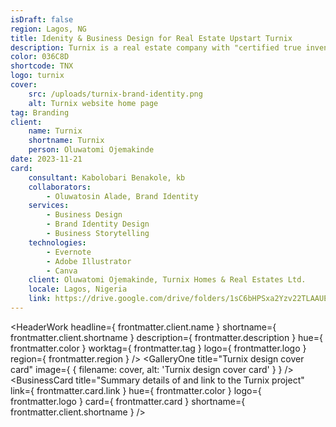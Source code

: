 ```yaml
---
isDraft: false
region: Lagos, NG
title: Idenity & Business Design for Real Estate Upstart Turnix
description: Turnix is a real estate company with "certified true inventory" of properties. The company hired K16E to design, brand, and storytell its budding business.
color: 036C8D
shortcode: TNX
logo: turnix
cover:
    src: /uploads/turnix-brand-identity.png
    alt: Turnix website home page
tag: Branding
client:
    name: Turnix
    shortname: Turnix
    person: Oluwatomi Ojemakinde
date: 2023-11-21
card:
    consultant: Kabolobari Benakole, kb
    collaborators:
        - Oluwatosin Alade, Brand Identity
    services:
        - Business Design
        - Brand Identity Design
        - Business Storytelling
    technologies:
        - Evernote
        - Adobe Illustrator
        - Canva
    client: Oluwatomi Ojemakinde, Turnix Homes & Real Estates Ltd.
    locale: Lagos, Nigeria
    link: https://drive.google.com/drive/folders/1sC6bHPSxa2Yzv22TLAAUEv_eVOxtdr7k
---
```



<HeaderWork
    headline={ frontmatter.client.name }
    shortname={ frontmatter.client.shortname }
    description={ frontmatter.description }
    hue={ frontmatter.color }
    worktag={ frontmatter.tag }
    logo={ frontmatter.logo }
    region={ frontmatter.region }
/>
<GalleryOne
    title="Turnix design cover card"
    image={ { filename: cover, alt: 'Turnix design cover card' } }
/>
<BusinessCard
    title="Summary details of and link to the Turnix project"
    link={ frontmatter.card.link }
    hue={ frontmatter.color }
    logo={ frontmatter.logo }
    card={ frontmatter.card }
    shortname={ frontmatter.client.shortname }
/>